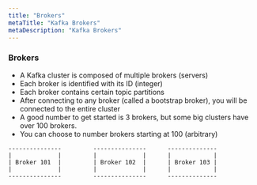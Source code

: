 ```yaml
---
title: "Brokers"
metaTitle: "Kafka Brokers"
metaDescription: "Kafka Brokers"
---
```


### Brokers
- A Kafka cluster is composed of multiple brokers (servers)
- Each broker is identified with its ID (integer)
- Each broker contains certain topic partitions
- After connecting to any broker (called a bootstrap broker), you will be connected to the entire cluster
- A good number to get started is 3 brokers, but some big clusters have over 100 brokers.
- You can choose to number brokers starting at 100 (arbitrary)

```
---------------         ---------------      --------------
|             |         |             |      |            |
| Broker 101  |         | Broker 102  |      | Broker 103 |
|             |         |             |      |            |
---------------         ---------------      --------------
```

